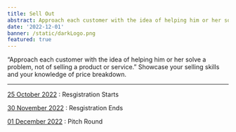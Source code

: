 ```yaml
---
title: Sell Out
abstract: Approach each customer with the idea of helping him or her solve a problem, not of selling a product or service.
date: '2022-12-01'
banner: /static/darkLogo.png
featured: true
---
```


“Approach each customer with the idea of helping him or
her solve a problem, not of selling a product or service.”
Showcase your selling skills and your knowledge
of price breakdown.

---

<u>25 October 2022</u> : Resgistration Starts

<u>30 November 2022</u> : Resgistration Ends

<u>01 December 2022</u> : Pitch Round
